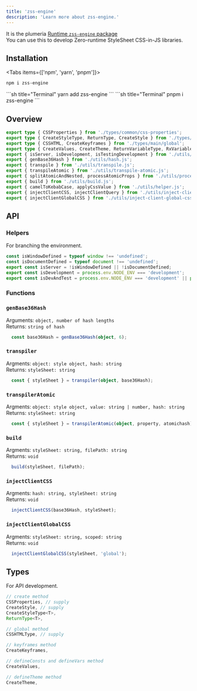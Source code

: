 ```yaml
---
title: 'zss-engine'
description: 'Learn more about zss-engine.'
---
```



It is the plumeria [Runtime `zss-engine` package](https://www.npmjs.com/package/zss-engine)  
You can use this to develop Zero-runtime StyleSheet CSS-in-JS libraries.  

## Installation
<Tabs items={['npm',  'yarn', 'pnpm']}>
<Tab>
```sh title="Terminal"
npm i zss-engine
```
</Tab>
<Tab>
```sh title="Terminal"
yarn add zss-engine
```
</Tab>
<Tab>
```sh title="Terminal"
pnpm i zss-engine
```
</Tab>
</Tabs>

## Overview
```ts title="TypeScript"
export type { CSSProperties } from './types/common/css-properties';
export type { CreateStyleType, ReturnType, CreateStyle } from './types/main/create';
export type { CSSHTML, CreateKeyframes } from './types/main/global';
export type { CreateValues, CreateTheme, ReturnVariableType, RxVariableSet, ReturnRx } from './types/main/vars';
export { isServer, isDevelopment, isTestingDevelopment } from './utils/helper.js';
export { genBase36Hash } from './utils/hash.js';
export { transpile } from './utils/transpile.js';
export { transpileAtomic } from './utils/transpile-atomic.js';
export { splitAtomicAndNested, processAtomicProps } from './utils/processor-atomic.js';
export { build } from './utils/build.js';
export { camelToKebabCase, applyCssValue } from './utils/helper.js';
export { injectClientCSS, injectClientQuery } from './utils/inject-client-css.js';
export { injectClientGlobalCSS } from './utils/inject-client-global-css.js';
```

## API

### Helpers
For branching the environment.
```ts title="TypeScript"
const isWindowDefined = typeof window !== 'undefined';
const isDocumentDefined = typeof document !== 'undefined';
export const isServer = !isWindowDefined || !isDocumentDefined;
export const isDevelopment = process.env.NODE_ENV === 'development';
export const isDevAndTest = process.env.NODE_ENV === 'development' || process.env.NODE_ENV === 'test';
```



### Functions

### `genBase36Hash`
Arguments: `object, number of hash lengths`  
Returns: `string of hash`

```ts title="TypeScript"
  const base36Hash = genBase36Hash(object, 6); 
```



### `transpiler`
Argments: `object: style object, hash: string`  
Returns: `styleSheet: string    `

```ts title="TypeScript" 
  const { styleSheet } = transpiler(object, base36Hash);
```

### `transpilerAtomic`
Argments: `object: style object, value: string | number, hash: string`  
Returns: `styleSheet: string    `

```ts title="TypeScript" 
  const { styleSheet } = transpilerAtomic(object, property, atomichash);
```

### `build`
Argments: `styleSheet: string, filePath: string`  
Returns: `void`
```ts title="TypeScript" 
  build(styleSheet, filePath);
```

### `injectClientCSS`
Argments: `hash: string, styleSheet: string`  
Returns: `void`
```ts title="TypeScript" 
  injectClientCSS(base36Hash, styleSheet);
```

### `injectClientGlobalCSS`
Argments: `styleSheet: string, scoped: string`  
Returns: `void`
```ts title="TypeScript" 
  injectClientGlobalCSS(styleSheet, 'global');
```

## Types
For API development.
```ts title="TypeScript"
// create method
CSSProperties, // supply 
CreateStyle, // supply
CreateStyleType<T>, 
ReturnType<T>,

// global method
CSSHTMLType, // supply

// keyframes method
CreateKeyframes,

// defineConsts and defineVars method
CreateValues,

// defineTheme method
CreateTheme,
```